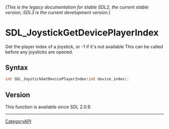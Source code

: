 ====== (This is the legacy documentation for stable SDL2, the current stable version; SDL3 is the current development version.) ======
= SDL_JoystickGetDevicePlayerIndex =

Get the player index of a joystick, or -1 if it's not available This can be called before any joysticks are opened.

== Syntax ==

<syntaxhighlight lang='c'>
int SDL_JoystickGetDevicePlayerIndex(int device_index);
</syntaxhighlight>

== Version ==

This function is available since SDL 2.0.9.

----
[[CategoryAPI]]


